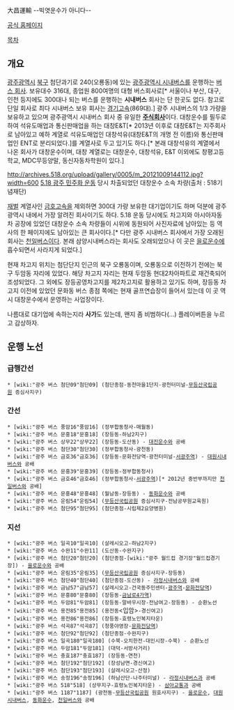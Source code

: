 大昌運輸
--빅엿운수가 아니다--

[http://www.daechangwunsu.com/ 공식 홈페이지]

[[목차]]
== 개요 ==
[[광주광역시]] [[북구(광주)|북구]] 첨단과기로 240(오룡동)에 있는 [[광주광역시 시내버스]]를 운행하는 [[버스 회사]]. 보유대수 316대, 종업원 800여명의 대형 버스회사로[* 서울이나 부산, 대구, 인천 등지에도 300대나 되는 버스를 운행하는 '''시내버스''' 회사는 단 한곳도 없다. 참고로 단일 회사로 최다 시내버스 보유 회사는 [[경기고속]](869대).] 광주 시내버스의 1/3 가량을 보유하고 있으며 광주광역시 시내버스 회사 중 유일한 '''[[주식회사]]'''이다. 대창운수를 필두로 하여 석유도매업과 통신판매업을 하는 대창E&T[* 2013년 이후로 대창E&T는 지주회사로 남아있고 예하 계열로 석유도매업인 대창석유(대창E&T의 개명 전 이름)와 통신판매업인 ENT로 분리되었다.]를 계열사로 두고 있기도 하다.[* 본래 대창석유의 계열에서 나온 회사가 대창운수이며, 대창 계열로는 대창운수, 대창석유, E&T 이외에도 창평고등학교, MDC무등양말, 동신자동차학원이 있다.]

http://archives.518.org/upload/gallery/0005/m_20121009144112.jpg?width=600
[[5.18 광주 민주화 운동]] 당시 차출되었던 대창운수 소속 차량(출처 : 518기념재단)

[[재벌]] 계열사인 [[금호고속]]을 제외하면 300대 가량 보유한 대기업이기도 하며 덕분에 광주광역시 내에서 가장 알려진 회사이기도 하다. 5.18 운동 당시에도 차고지와 아시아자동차 공장에 있었던 대창운수 소속 차량들이 시위에 동원되어 사진자료에 남아있는 등 역사의 한 페이지에도 남아있는 큰 회사이다.[* 다만 광주 시내버스 회사에서 가장 오래된 회사는 [[천일버스]]이다. 본래 삼양시내버스라는 회사도 오래되었으나 이 곳은 [[을로운수]]에 흡수되면서 사라지게 되었다.]

현재 차고지 위치는 첨단단지 인근의 북구 오룡동이며, 오룡동으로 이전하기 전에는 북구 두암동 자리에 있었다. 해당 차고지 자리는 현재 두암동 현대2차아파트로 재건축되어 조성되었다. 그 외에도 장등공영차고지를 제2차고지로 활용하고 있기도 하며, 장등동 차고지 이전에 있었던 문화동 버스 종점 쪽에는 현재 골프연습장이 들어서 있는데 이 곳 역시 대창운수에서 운영하는 사업장이다.

{{{#!html
<embed src="http://www.daechangwunsu.com/music/Daechang.mp3" autostart=false>
}}}
나름대로 대기업에 속하는지라 '''사가'''도 있는데, 왠지 좀 비범하다(...) 플레이버튼을 누르고 감상하자.

== 운행 노선 ==
=== 급행간선 === 
 * [wiki:"광주 버스 첨단09"첨단09] (첨단종점-동천마을1단지-광천터미널-[[무등산]][[국립공원]] 증심사지구)

=== 간선 === 
 * [wiki:"광주 버스 풍암16"풍암16] (정부합동청사-매월동)
 * [wiki:"광주 버스 문흥18"문흥18] (장등동-하남2지구)
 * [wiki:"광주 버스 상무22"상무22] (장등동-도산동) - [[대진운수]]와 공배
 * [wiki:"광주 버스 첨단30"첨단30] (정부합동청사-광천동)
 * [wiki:"광주 버스 금호36"금호36] (장등동-문화전당역-광천터미널-[[서광주역]]) - [[대원시내버스]]와 공배
 * [wiki:"광주 버스 문흥39"문흥39] (장등동-정부합동청사)
 * [wiki:"광주 버스 금호46"금호46] (정부합동청사-[[서광주역]])[* 2012년 중반부까지만 [[천일버스]]와 공배]
 * [wiki:"광주 버스 문흥48"문흥48] (월남동-장등동) - [[동화운수]]와 공배
 * [wiki:"광주 버스 운림54"운림54] ([[무등산]][[국립공원]] 증심사지구-전남공무원교육원)
 * [wiki:"광주 버스 첨단95"첨단95] (첨단종점-시립제2요양병원)

=== 지선 ===
 * [wiki:"광주 버스 일곡10"일곡10] (살레시오고-하남2지구)
 * [wiki:"광주 버스 수완11"수완11] (도산동-수완지구)
 * [wiki:"광주 버스 첨단20"첨단20] (첨단종점-[wiki:"광주 월드컵 경기장"월드컵경기장]) - [[을로운수]]와 공배
 * [wiki:"광주 버스 운림35"운림35] ([[무등산]][[국립공원]] 증심사지구-장등동)
 * [wiki:"광주 버스 첨단40"첨단40] (첨단종점-도산동) - [[라정시내버스]]와 공배
 * [wiki:"광주 버스 금남57"금남57] (살레시오고-건국동주민센터-[[광주역]]-[[문화전당역]])
 * [wiki:"광주 버스 문흥80"문흥80] (장등동-[[금남로4가역]])
 * [wiki:"광주 버스 두암81"두암81] (장등동-말바우시장-전남여고-장등동) - 순환노선
 * [wiki:"광주 버스 용전85"용전85] (용전동<입암>-경신여고)
 * [wiki:"광주 버스 용전86"용전86] (장등동-효령노인복지타운)
 * [wiki:"광주 버스 석곡87"석곡87] (청풍야영장-[[문화전당역]])
 * [wiki:"광주 버스 첨단92"첨단92] (첨단종점-수완지구)
 * [wiki:"광주 버스 일곡180"일곡180] (수북-오치한전-대인시장-수북) - 순환노선
 * [wiki:"광주 버스 두암181"두암181] (대덕-서방사거리)
 * [wiki:"광주 버스 충효187"충효187] (장등동-연천)
 * [wiki:"광주 버스 첨단192"첨단192] (장성남면-경신여고)
 * [wiki:"광주 버스 첨단193"첨단193] (살레시오고-산정)
 * [wiki:"광주 버스 송정196"송정196] (하남산단-나주터미널) - [[라정시내버스]]과 공배
 * [wiki:"광주 버스 518"518] (상무지구-효령노인복지타운) - [[삼아교통]]과 공배
 * [wiki:"광주 버스 1187"1187] (광천동-[[무등산]][[국립공원]] 원효사지구) - [[을로운수]], [[대원시내버스]], [[동화운수]], [[천일버스]]와 공배
